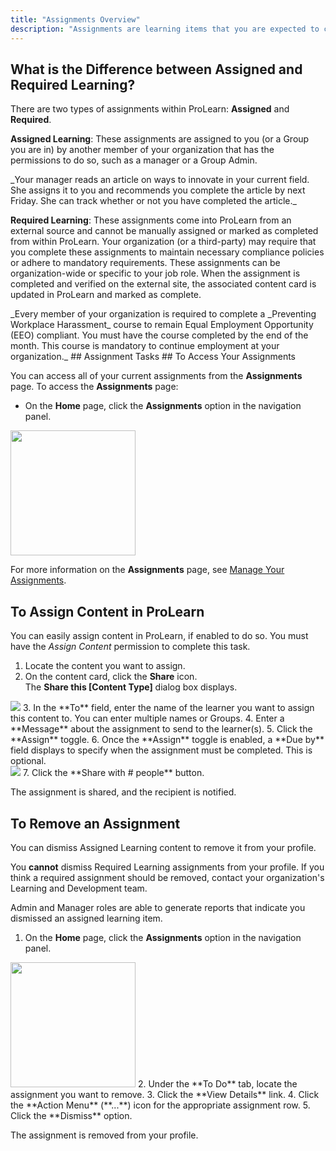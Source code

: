 ```yaml
---
title: "Assignments Overview"
description: "Assignments are learning items that you are expected to complete."
---
```

## What is the Difference between Assigned and Required Learning?
There are two types of assignments within ProLearn: **Assigned** and **Required**.

**Assigned Learning**: These assignments are assigned to you (or a Group you are in) by another member of your organization that has the permissions to do so, such as a manager or a Group Admin.

<Card title="Assigned Learning Example:" horizontal="true"> 
_Your manager reads an article on ways to innovate in your current field. She assigns it to you and recommends you complete the article by next Friday. She can track whether or not you have completed the article._
</Card>

**Required Learning**: These assignments come into ProLearn from an external source and cannot be manually assigned or marked as completed from within ProLearn. Your organization (or a third-party) may require that you complete these assignments to maintain necessary compliance policies or adhere to mandatory requirements. These assignments can be organization-wide or specific to your job role. When the assignment is completed and verified on the external site, the associated content card is updated in ProLearn and marked as complete.

<Card title="Required Learning Example:" horizontal="true">
_Every member of your organization is required to complete a _Preventing Workplace Harassment_ course to remain Equal Employment Opportunity (EEO) compliant. You must have the course completed by the end of the month. This course is mandatory to continue employment at your organization._
</Card>
## Assignment Tasks
<Tabs>
<Tab title="Access Your Assignments">
## To Access Your Assignments

You can access all of your current assignments from the **Assignments** page. To access the **Assignments** page:

- On the **Home** page, click the **Assignments** option in the navigation panel. <br />
<Frame>
<img src="/images/navigation_panel_assignments-callout.png" width="200px" />
</Frame>

<Tip>For more information on the **Assignments** page, see [Manage Your Assignments](/lrn-manage-assignments).</Tip>
</Tab>
<Tab title="Assign Content">
## To Assign Content in ProLearn
You can easily assign content in ProLearn, if enabled to do so.
<Info>You must have the _Assign Content_ permission to complete this task.</Info>
1. Locate the content you want to assign.
2. On the content card, click the **Share** icon. <br />
The **Share this [Content Type]** dialog box displays. <br />
<Frame>
  <img src="/images/share_assignment.jpeg" />
</Frame>
3. In the **To** field, enter the name of the learner you want to assign this content to. You can enter multiple names or Groups.
4. Enter a **Message** about the assignment to send to the learner(s).
5. Click the **Assign** toggle.
6. Once the **Assign** toggle is enabled, a **Due by** field displays to specify when the assignment must be completed. This is optional. <br />
<Frame>
  <img src="/images/share_assignment_assign.jpeg" />
</Frame>
7. Click the **Share with # people** button.

The assignment is shared, and the recipient is notified. 
</Tab>
<Tab title="Remove an Assignment">
## To Remove an Assignment
You can dismiss Assigned Learning content to remove it from your profile.

You **cannot** dismiss Required Learning assignments from your profile. If you think a required assignment should be removed, contact your organization's Learning and Development team.

<Note>Admin and Manager roles are able to generate reports that indicate you dismissed an assigned learning item.</Note>
1. On the **Home** page, click the **Assignments** option in the navigation panel.<br/>
<Frame>
<img src="/images/navigation_panel_assignments-callout.png" width="200px" />
</Frame>
2. Under the **To Do** tab, locate the assignment you want to remove.
3. Click the **View Details** link.
4. Click the **Action Menu** (**...**) icon for the appropriate assignment row.
5. Click the **Dismiss** option.

The assignment is removed from your profile.
</Tab>
</Tabs>
